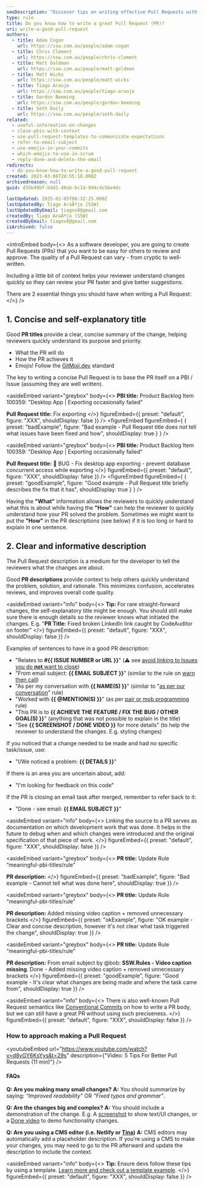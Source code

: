 ```yaml
---
seoDescription: "Discover tips on writing effective Pull Requests with clear titles and descriptions for improved collaboration and code reviews."
type: rule
title: Do you know how to write a great Pull Request (PR)?
uri: write-a-good-pull-request
authors:
  - title: Adam Cogan
    url: https://ssw.com.au/people/adam-cogan
  - title: Chris Clement
    url: https://ssw.com.au/people/chris-clement
  - title: Matt Goldman
    url: https://ssw.com.au/people/matt-goldman
  - title: Matt Wicks
    url: https://ssw.com.au/people/matt-wicks
  - title: Tiago Araujo
    url: https://ssw.com.au/people/tiago-araujo
  - title: Gordon Beeming
    url: https://ssw.com.au/people/gordon-beeming
  - title: Seth Daily
    url: https://ssw.com.au/people/seth-daily
related:
  - useful-information-on-changes
  - close-pbis-with-context
  - use-pull-request-templates-to-communicate-expectations
  - refer-to-email-subject
  - use-emojis-in-your-commits
  - which-emojis-to-use-in-scrum
  - reply-done-and-delete-the-email
redirects:
  - do-you-know-how-to-write-a-good-pull-request
created: 2023-03-06T20:55:18.000Z
archivedreason: null
guid: d35b49bf-bdd1-48eb-bc1d-944cdc5be4dc

lastUpdated: 2025-02-05T00:32:25.000Z
lastUpdatedBy: Tiago AraÃºjo [SSW]
lastUpdatedByEmail: tiagov8@gmail.com
createdBy: Tiago AraÃºjo [SSW]
createdByEmail: tiagov8@gmail.com
isArchived: false
---
```


<introEmbed
  body={<>
As a software developer, you are going to create Pull Requests (PRs) that you want to be easy for others to review and approve. The quality of a Pull Request can vary - from cryptic to well-written.

Including a little bit of context helps your reviewer understand changes quickly so they can review your PR faster and give better suggestions.

There are 2 essential things you should have when writing a Pull Request:
  </>}
/>
## 1. Concise and self-explanatory **title**

Good **PR titles** provide a clear, concise summary of the change, helping reviewers quickly understand its purpose and priority.

* What the PR will do
* How the PR achieves it
* Emojis! Follow the [GitMoji.dev](https://gitmoji.dev) standard

The key to writing a concise Pull Request is to base the PR itself on a PBI / Issue (assuming they are well written).

<asideEmbed
  variant="greybox"
  body={<>
    **PBI title:** Product Backlog Item 100359: "Desktop App | Exporting occasionally failed"

**Pull Request title:** Fix exporting
  </>}
  figureEmbed={{
    preset: "default",
    figure: "XXX",
    shouldDisplay: false
  }}
/>
<figureEmbed figureEmbed={ {
  preset: "badExample",
  figure: "Bad example - Pull Request title does not tell what issues have been fixed and how",
  shouldDisplay: true
} } />


<asideEmbed
  variant="greybox"
  body={<>
    **PBI title:** Product Backlog Item 100359: "Desktop App | Exporting occasionally failed"

**Pull Request title:** 🐛 BUG - Fix desktop app exporting - prevent database concurrent access while exporting
  </>}
  figureEmbed={{
    preset: "default",
    figure: "XXX",
    shouldDisplay: false
  }}
/>
<figureEmbed figureEmbed={ {
  preset: "goodExample",
  figure: "Good example - Pull Request title briefly describes the fix that it has",
  shouldDisplay: true
} } />


Having the **"What"** information allows the reviewers to quickly understand what this is about while having the **"How"** can help the reviewer to quickly understand how your PR solved the problem. Sometimes we might want to put the **"How"** in the PR descriptions (see below) if it is too long or hard to explain in one sentence.

## 2. Clear and informative **description**

The Pull Request description is a medium for the developer to tell the reviewers what the changes are about.

Good **PR descriptions** provide context to help others quickly understand the problem, solution, and rationale. This minimizes confusion, accelerates reviews, and improves overall code quality.

<asideEmbed
  variant="info"
  body={<>
    **Tip:** For rare straight-forward changes, the self-explanatory title might be enough. You should still make sure there is enough details so the reviewer knows what initiated the changes. E.g. "**PR Title:** Fixed broken LinkedIn link caught by CodeAuditor on footer"
  </>}
  figureEmbed={{
    preset: "default",
    figure: "XXX",
    shouldDisplay: false
  }}
/>

Examples of sentences to have in a good PR description:

* "Relates to **#&#123;&#123; ISSUE NUMBER or URL &#125;&#125;**" (⚠️ see [avoid linking to Issues you do **not** want to close](/avoid-auto-closing-issues/))
* "From email subject: **&#123;&#123; EMAIL SUBJECT &#125;&#125;**" (similar to the rule on [warn then call](/warn-then-call))
* "As per my conversation with **&#123;&#123; NAME(S) &#125;&#125;**" (similar to "[as per our conversation](/as-per-our-conversation-emails)" rule)
* "Worked with **&#123;&#123; @MENTION(S) &#125;&#125;**" (as per [pair or mob programming](/do-you-use-co-creation-patterns) rule)
* "This PR is to **&#123;&#123; ACHIEVE THE FEATURE / FIX THE BUG / OTHER GOAL(S) &#125;&#125;**" (anything that was not possible to explain in the title)
* "See **&#123;&#123; SCREENSHOT / DONE VIDEO &#125;&#125;** for more details" (to help the reviewer to understand the changes. E.g. styling changes)

If you noticed that a change needed to be made and had no specific task/issue, use:

* "I/We noticed a problem: **&#123;&#123; DETAILS &#125;&#125;**"

If there is an area you are uncertain about, add:

* "I'm looking for feedback on this code"

If the PR is closing an email task after merged, remember to refer back to it:

* "Done - see email: **&#123;&#123; EMAIL SUBJECT &#125;&#125;**"

<asideEmbed
  variant="info"
  body={<>
    Linking the source to a PR serves as documentation on which development work that was done. It helps in the future to debug when and which changes were introduced and the original specification of that piece of work.
  </>}
  figureEmbed={{
    preset: "default",
    figure: "XXX",
    shouldDisplay: false
  }}
/>

<asideEmbed
  variant="greybox"
  body={<>
    **PR title:** Update Rule “meaningful-pbi-titles/rule”

**PR description:**
  </>}
  figureEmbed={{
    preset: "badExample",
    figure: "Bad example - Cannot tell what was done here",
    shouldDisplay: true
  }}
/>

<asideEmbed
  variant="greybox"
  body={<>
    **PR title:** Update Rule “meaningful-pbi-titles/rule”

**PR description:** Added missing video caption + removed unnecessary brackets
  </>}
  figureEmbed={{
    preset: "okExample",
    figure: "OK example - Clear and concise description, however it's not clear what task triggered the change",
    shouldDisplay: true
  }}
/>

<asideEmbed
  variant="greybox"
  body={<>
    **PR title:** Update Rule “meaningful-pbi-titles/rule”

**PR description:**
From email subject by @bob: **SSW.Rules - Video caption missing**. Done - Added missing video caption + removed unnecessary brackets
  </>}
  figureEmbed={{
    preset: "goodExample",
    figure: "Good example - It's clear what changes are being made and where the task came from",
    shouldDisplay: true
  }}
/>

<asideEmbed
  variant="info"
  body={<>
    There is also well-known Pull Request semantics like [Conventional Commits](https://www.conventionalcommits.org/en/v1.0.0/) on how to write a PR body, but we can still have a great PR without using such preciseness.
  </>}
  figureEmbed={{
    preset: "default",
    figure: "XXX",
    shouldDisplay: false
  }}
/>

### How to approach making a Pull Request

<youtubeEmbed url="https://www.youtube.com/watch?v=d8yGY6KsYys&t=29s" description={"Video: 5 Tips For Better Pull Requests (11 min)"} />

#### FAQs

**Q: Are you making many small changes?**
**A:** You should summarize by saying: *“Improved readability”* OR *“Fixed typos and grammar”*.

**Q: Are the changes big and complex?**
**A:** You should include a demonstration of the change.
E.g. A [screenshot](/screenshots-avoid-walls-of-text) to show text/UI changes, or a [Done video](/record-a-quick-and-dirty-done-video) to demo functionality changes.

**Q: Are you using a CMS editor (i.e. Netlify or [Tina](https://tina.io))**
**A:** CMS editors may automatically add a placeholder description. If you're using a CMS to make your changes, you may need to go to the PR afterward and update the description to include the context.

<asideEmbed
  variant="info"
  body={<>
    **Tip:** Ensure devs follow these tips by using a template. [Learn more and check out a template example](/use-pull-request-templates-to-communicate-expectations).
  </>}
  figureEmbed={{
    preset: "default",
    figure: "XXX",
    shouldDisplay: false
  }}
/>
